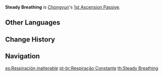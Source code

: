 {{Talent Infobox
|image         = Talent Steady Breathing.png
|character     = Chongyun
|type          = 1st Ascension Passive
|info          = Sword, Claymore, or Polearm-wielding characters within the field created by [[Spirit Blade: Chonghua's Layered Frost]] have their Normal ATK SPD increased by 8%.
|utility1      = ATK SPD
}}
'''Steady Breathing''' is [[Chongyun]]'s [[1st Ascension Passive]].

==Other Languages==
{{Other Languages
|en      = Steady Breathing
|zhs     = 吐纳真定
|zhs_rm  = Tǔ Nà Zhēn Dìng
|zht     = 吐納真定
|zht_rm  = Tǔ Nà Zhēn Dìng
|zh_tl   = 
|ja      = 吐納真定
|ja_rm   = Totou Shintei{{Assumed}}
|ja_tl   = 
|ko      = 진기 토납
|ko_rm   = Jingi Tonap
|ko_tl   = Accept True Energy and Reveal it
|es      = Respiración inalterable
|es_tl   = Unalterable Breathing
|fr      = Respiration stable
|fr_tl   = Steady Breathing
|ru      = Ровное дыхание
|ru_tl   = 
|th      = Steady Breathing
|vi      = Hơi Thở Bình Yên
|vi_tl   = Peaceful Breath
|de      = Atemtechnik
|de_tl   = Breathing Technique
|id      = Steady Breathing
|pt      = Respiração Constante
|pt_tl   = Constant Breathing
}}

==Change History==
{{Change History|1.0}}

==Navigation==
{{Talent Navbox|Chongyun}}

[[es:Respiración inalterable]]
[[pt-br:Respiração Constante]]
[[th:Steady Breathing]]